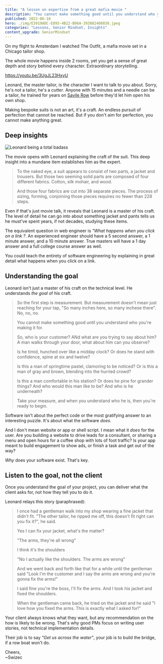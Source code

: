 ```yaml
---
title: "A lesson on expertise from a great mafia movie " 
description: "You cannot make something good until you understand who you're making it for." 
published: 2022-06-16
hero: ./img/E3919ADC-E893-4B22-B96A-393882408838.jpeg
categories: "Lessons, Senior Mindset, Insights"
content_upgrade: SeniorMindset
---
```


On my flight to Amsterdam I watched The Outfit, a mafia movie set in a Chicago tailor shop. 

The whole movie happens inside 2 rooms, yet you get a sense of great depth and story behind every character. Extraordinary storytelling.

https://youtu.be/3UgJL23HxyU

Leonard, the master tailor, is the character I want to talk to you about. Sorry, he's not a tailor, he's a *cutter*. Anyone with 15 minutes and a needle can be a tailor, *he* trained for years on [Savile Row](https://en.wikipedia.org/wiki/Savile_Row) before they'd let him open his own shop.

Making bespoke suits is not an art, it's a craft. An endless pursuit of perfection that cannot be reached. But if you don't aim for perfection, you cannot make anything great.

## Deep insights

![Leonard being a total badass](https://i.imgur.com/Ox8eror.jpg)

The movie opens with Leonard explaining the craft of the suit. This deep insight into a mundane item establishes him as the expert.

> To the naked eye, a suit appears to consist of two parts, a jacket and trousers. But those two seeming solid parts are composed of four different fabrics. Cotton, silk mohair, and wood.
> 
> And those four fabrics are cut into 38 separate pieces. The process of sizing, forming, conjoining those pieces requires no fewer than 228 steps.

Even if that's just movie talk, it reveals that Leonard is a master of his craft. The level of detail he can go into about something jacket and pants tells us he must've spent years, if not decades, studying these items.

The equivalent question in web engineer is *"What happens when you click on a link ?*. An experienced engineer should have a 5 second answer, a 1 minute answer, and a 10 minute answer. True masters will have a 1 day answer and a full college course answer as well.

You could teach the entirety of software engineering by explaining in great detail what happens when you click on a link.

## Understanding the goal

Leonard isn't just a master of his craft on the technical level. He understands _the goal_ of his craft.

> So the first step is measurement. But measurement doesn't mean just reaching for your tap, "So many inches here, so many inchese there". No, no, no.
> 
> You cannot make something good until you understand who you're making it for.
> 
> So, who is your customer? ANd what are you trying to say about him? A man walks through your door, what about him can you observe?
> 
> Is he timid, hunched over like a midday clock? Or does he stand with confidence, spine at six and twelve?
> 
> Is this a man of springtime pastel, clamoring to be noticed? Or is this a man of gray and brown, blending into the hurried crowd?
> 
> Is this a man comfortable in his station? Or does he pine for grander things? And who would this man like to be? And who is he underneath?
> 
> Take your measure, and when you understand who he is, then you're ready to begin.

Software isn't about the perfect code or the most gratifying answer to an interesting puzzle. It's about what the software *does*.

And I don't mean website or app or shell script. I mean what it *does* for the user. Are you building a website to drive leads for a consultant, or sharing a menu and open hours for a coffee shop with lots of foot traffic? Is your app meant to build engagement to show ads, or finish a task and get out of the way?

*Why* does your software exist. That's key.

## Listen to the goal, not the client

Once you understand the goal of your project, you can deliver what the client asks for, not how they tell you to do it.

Leonard relays this story (paraphrased):

> I once had a gentleman walk into my shop wearing a fine jacket that didn't fit. "The other tailor, he ripped me off, this doesn't fit right can you fix it?", he said.
> 
> Yes I can fix your jacket, what's the matter?
> 
> "The arms, they're all wrong"
> 
> I think it's the shoulders
> 
> "No I actually like the shoulders. The arms are wrong"
> 
> And we went back and forth like that for a while until the gentleman said "Look I'm the customer and I say the arms are wrong and you're gonna fix the arms!"
> 
> I said fine you're the boss, I'll fix the arms. And I took his jacket and fixed the shoulders.
> 
> When the gentleman came back, he tried on the jacket and he said "I love how you fixed the arms. This is exactly what I asked for!"

Your client always knows what they want, but any recommendation on the how is likely to be wrong. That's why good PMs focus on writing user stories, not technical implementation details.

Their job is to say *"Get us across the water"*, your job is to build the bridge, if a row boat won't do.

Cheers,<br/>
~Swizec
